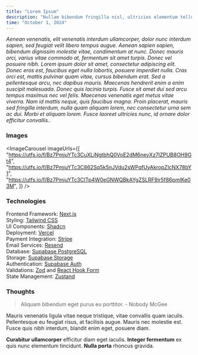 ```yaml
---
title: "Lorem Ipsum"
description: "Nullam bibendum fringilla nisl, ultricies elementum tellus tristique nec. Donec vitae sem id felis pulvinar faucibus vel ac justo. Ut lobortis nibh dolor, in pretium diam tincidunt id."
time: "October 1, 2024"
---
```


_Aenean venenatis, elit venenatis interdum ullamcorper, dolor nunc interdum sapien, sed feugiat velit libero tempus augue. Aenean sapien sapien, bibendum dignissim molestie vitae, condimentum at nunc. Donec mauris orci, varius vitae commodo at, fermentum sit amet turpis. Donec vel posuere nibh. Lorem ipsum dolor sit amet, consectetur adipiscing elit. Donec eros est, faucibus eget nulla lobortis, posuere imperdiet nulla. Cras orci est, mattis pulvinar quam vitae, cursus bibendum erat. Sed a pellentesque arcu, nec dapibus mauris. Maecenas hendrerit enim a enim suscipit malesuada. Donec quis lacinia turpis. Fusce sit amet dui sed arcu tempus maximus nec vel felis. Maecenas venenatis eget metus vitae viverra. Nam id mattis neque, quis faucibus magna. Proin placerat, mauris sed fringilla interdum, nulla quam aliquam lorem, nec consectetur urna sem ac dui. Morbi et aliquam lorem. Fusce laoreet ultricies nunc, id ornare dolor efficitur convallis.._&nbsp;

### Images

<ImageCarousel
  imageUrls={[
    "https://utfs.io/f/Bz7PmjuYTc3CuXLiNgtbhQ0VoE2dM6neyXz7lZPUB8OH9Gt4",
    "https://utfs.io/f/Bz7PmjuYTc3C862Sq5k5nJVdu2sWPqfUyAkropZlcNX78bY1",
    "https://utfs.io/f/Bz7PmjuYTc3CITp4W0eGNWQBkAYgZSLRF9ir5f86pmlKe03M",
  ]}
/>

### Technologies

Frontend Framework: [Next.js](https://nextjs.org/) <br/>
Styling: [Tailwind CSS](https://tailwindcss.com/)<br/>
UI Components: [Shadcn](https://ui.shadcn.com/)<br/>
Deployment: [Vercel](https://vercel.com/)<br/>
Payment Integration: [Stripe](https://stripe.com/)<br/>
Email Services: [Resend](https://resend.com/)<br/>
Database: [Supabase PostgreSQL](https://supabase.com/)<br/>
Storage: [Supabase Storage](https://supabase.com/docs/guides/storage/)<br/>
Authentication: [Supabase Auth](https://supabase.com/docs/guides/auth/)<br/>
Validations: [Zod](https://zod.dev/) and [React Hook Form](https://react-hook-form.com/)<br/>
State Management: [Zustand](https://zustand-demo.pmnd.rs/)<br/>

### Thoughts

> Aliquam bibendum eget purus eu porttitor. - Nobody McGee

Mauris venenatis ligula vitae neque tristique, vitae convallis quam iaculis. Pellentesque eu feugiat risus, at facilisis augue. Mauris nec molestie est. Fusce quis nibh interdum, blandit enim eget, posuere diam.

**Curabitur ullamcorper** efficitur diam eget iaculis. **Integer fermentum** ex quis nunc elementum tincidunt. **Nulla porta** rhoncus gravida.
